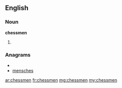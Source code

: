 ==English==

===Noun===
'''chessmen'''

# {{plural of|[[chessman]]}}

===Anagrams===
* {{alphagram|ceehmnss}}
* [[mensches#English|mensches]]

[[ar:chessmen]]
[[fr:chessmen]]
[[mg:chessmen]]
[[my:chessmen]]